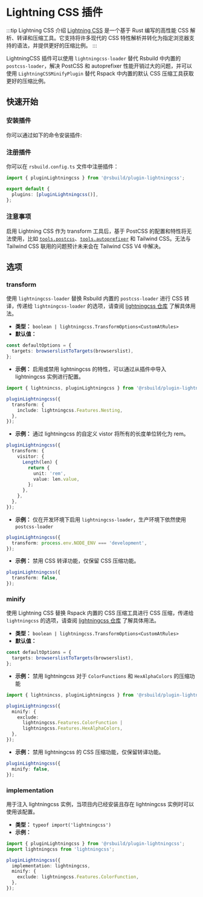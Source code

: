 # Lightning CSS 插件


<SourceCode href="https://github.com/web-infra-dev/rsbuild/tree/main/packages/plugin-lightningcss" />

:::tip Lightning CSS 介绍
[Lightning CSS](https://lightningcss.dev) 是一个基于 Rust 编写的高性能 CSS 解析、转译和压缩工具。它支持将许多现代的 CSS 特性解析并转化为指定浏览器支持的语法，并提供更好的压缩比例。
:::

LightningCSS 插件可以使用 `lightningcss-loader` 替代 Rsbuild 中内置的 `postcss-loader`，解决 PostCSS 和 autoprefixer 性能开销过大的问题，并可以使用 `LightningCSSMinifyPlugin` 替代 Rspack 中内置的默认 CSS 压缩工具获取更好的压缩比例。

## 快速开始

### 安装插件

你可以通过如下的命令安装插件:


<PackageManagerTabs command="add @rsbuild/plugin-lightningcss -D" />

### 注册插件

你可以在 `rsbuild.config.ts` 文件中注册插件：

```ts title="rsbuild.config.ts"
import { pluginLightningcss } from '@rsbuild/plugin-lightningcss';

export default {
  plugins: [pluginLightningcss()],
};
```

### 注意事项

启用 Lightning CSS 作为 transform 工具后，基于 PostCSS 的配置和特性将无法使用，比如 [`tools.postcss`](../../config/tools/postcss)、[`tools.autoprefixer`](../../config/tools/autoprefixer) 和 Tailwind CSS。无法与 Tailwind CSS 联用的问题预计未来会在 Tailwind CSS V4 中解决。

## 选项

### transform

使用 `lightningcss-loader` 替换 Rsbuild 内置的 `postcss-loader` 进行 CSS 转译，传递给 `lightningcss-loader` 的选项，请查阅 [lightningcss 仓库](https://github.com/parcel-bundler/lightningcss/blob/master/node/index.d.ts) 了解具体用法。

- **类型：** `boolean | lightningcss.TransformOptions<CustomAtRules>`
- **默认值：**

```ts
const defaultOptions = {
  targets: browserslistToTargets(browserslist),
};
```

- **示例：** 启用或禁用 lightningcss 的特性，可以通过从插件中导入 lightningcss 实例进行配置。

```ts
import { lightnincss, pluginLightningcss } from '@rsbuild/plugin-lightningcss';

pluginLightningcss({
  transform: {
    include: lightningcss.Features.Nesting,
  },
});
```

- **示例：** 通过 lightningcss 的自定义 vistor 将所有的长度单位转化为 rem。

```ts
pluginLightningcss({
  transform: {
    visitor: {
      Length(len) {
        return {
          unit: 'rem',
          value: len.value,
        };
      },
    },
  },
});
```

- **示例：** 仅在开发环境下启用 `lightningcss-loader`，生产环境下依然使用 `postcss-loader`

```ts
pluginLightningcss({
  transform: process.env.NODE_ENV === 'development',
});
```

- **示例：** 禁用 CSS 转译功能，仅保留 CSS 压缩功能。

```ts
pluginLightningcss({
  transform: false,
});
```

### minify

使用 Lightning CSS 替换 Rspack 内置的 CSS 压缩工具进行 CSS 压缩，传递给 `lightningcss` 的选项，请查阅 [lightningcss 仓库](https://github.com/parcel-bundler/lightningcss/blob/master/node/index.d.ts) 了解具体用法。

- **类型：** `boolean | lightningcss.TransformOptions<CustomAtRules>`
- **默认值：**

```ts
const defaultOptions = {
  targets: browserslistToTargets(browserslist),
};
```

- **示例：** 禁用 lightningcss 对于 `ColorFunctions` 和 `HexAlphaColors` 的压缩功能

```ts
import { lightnincss, pluginLightningcss } from '@rsbuild/plugin-lightningcss';

pluginLightningcss({
  minify: {
    exclude:
      lightningcss.Features.ColorFunction |
      lightningcss.Features.HexAlphaColors,
  },
});
```

- **示例：** 禁用 lightningcss 的 CSS 压缩功能，仅保留转译功能。

```ts
pluginLightningcss({
  minify: false,
});
```

### implementation

用于注入 lightningcss 实例，当项目内已经安装且存在 lightningcss 实例时可以使用该配置。

- **类型：** `typeof import('lightningcss')`
- **示例：**

```ts
import { pluginLightningcss } from '@rsbuild/plugin-lightningcss';
import lightningcss from 'lightningcss';

pluginLightningcss({
  implementation: lightningcss,
  minify: {
    exclude: lightningcss.Features.ColorFunction,
  },
});
```
